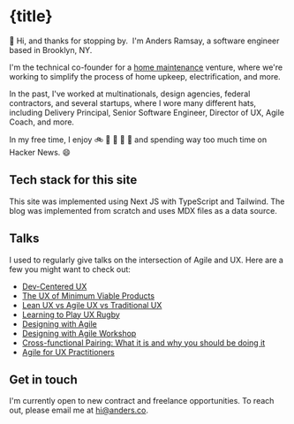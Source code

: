 
# {title}

:wave: Hi, and thanks for stopping by. &nbsp;I'm
Anders Ramsay, a software engineer based in Brooklyn, NY.

I'm the technical co-founder for a [home maintenance](https://www.starlinghome.co/) venture, where we're working to simplify the process of home upkeep, electrification, and more.

In the past, I've worked at multinationals, design agencies, federal contractors, and several startups, where I wore many different hats, including Delivery Principal, Senior Software Engineer, Director of UX, Agile Coach, and more.

In my free time, I enjoy :bike: :tennis: :ski: :wine_glass: :runner: and spending way too much time on Hacker News. :smile:

## Tech stack for this site

This site was implemented using Next JS with TypeScript and Tailwind. The blog was implemented from scratch and uses MDX files as a data source.

## Talks

I used to regularly give talks on the intersection of Agile and UX. Here are a few you might want to check out:

- [Dev-Centered UX](https://www.slideshare.net/andersr/devcentered-uxworkshopuxweek2014)
- [The UX of Minimum Viable Products](https://www.slideshare.net/andersr/the-ux-of-minimum-viable-products-20462325)
- [Lean UX vs Agile UX vs Traditional UX](https://www.slideshare.net/andersr/lean-ux-roundtable)
- [Learning to Play UX Rugby](https://www.slideshare.net/andersr/learning-to-play-ux-rugby-extended)
- [Designing with Agile](https://www.slideshare.net/andersr/designing-with-agile-workshop)
- [Designing with Agile Workshop](https://www.slideshare.net/andersr/designing-with-agile-workshop)
- [Cross-functional Pairing: What it is and why you should be doing it](https://www.slideshare.net/andersr/crossfunctional-pairing-what-it-is-and-why-you-should-be-doing-it)
- [Agile for UX Practitioners](https://www.slideshare.net/andersr/agile-for-ux-practitioners)

## Get in touch

I'm currently open to new contract and freelance opportunities. To reach out, please email me at [hi@anders.co](mailto:%68%69%40%61%6e%64%65%72%73%2e%63%6f).
